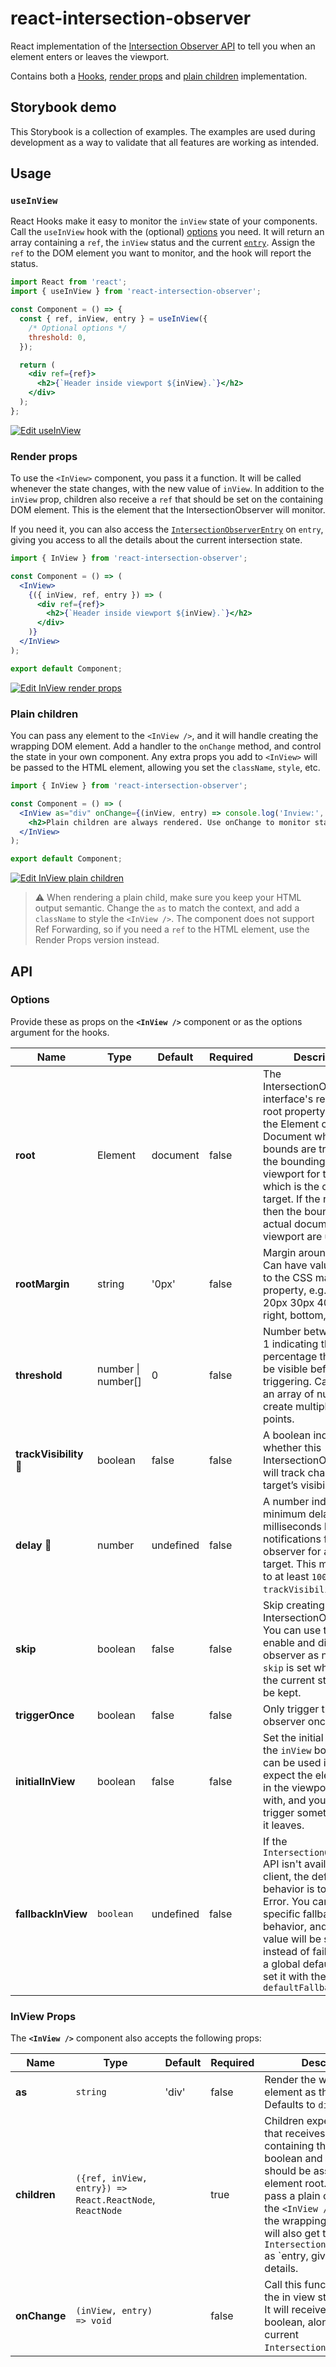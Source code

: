 
<Meta title="Introduction" />

# react-intersection-observer

React implementation of the
[Intersection Observer API](https://developer.mozilla.org/en-US/docs/Web/API/Intersection_Observer_API)
to tell you when an element enters or leaves the viewport.

Contains both a [Hooks](#useinview), [render props](#render-props) and
[plain children](#plain-children) implementation.

## Storybook demo

This Storybook is a collection of examples. The examples are used during
development as a way to validate that all features are working as intended.

## Usage

### `useInView`

React Hooks make it easy to monitor the `inView` state of your components. Call
the `useInView` hook with the (optional) [options](#options) you need. It will
return an array containing a `ref`, the `inView` status and the current
[`entry`](https://developer.mozilla.org/en-US/docs/Web/API/IntersectionObserverEntry).
Assign the `ref` to the DOM element you want to monitor, and the hook will
report the status.

```jsx
import React from 'react';
import { useInView } from 'react-intersection-observer';

const Component = () => {
  const { ref, inView, entry } = useInView({
    /* Optional options */
    threshold: 0,
  });

  return (
    <div ref={ref}>
      <h2>{`Header inside viewport ${inView}.`}</h2>
    </div>
  );
};
```

[![Edit useInView](https://codesandbox.io/static/img/play-codesandbox.svg)](https://codesandbox.io/s/useinview-ud2vo?fontsize=14&hidenavigation=1&theme=dark)

### Render props

To use the `<InView>` component, you pass it a function. It will be called
whenever the state changes, with the new value of `inView`. In addition to the
`inView` prop, children also receive a `ref` that should be set on the
containing DOM element. This is the element that the IntersectionObserver will
monitor.

If you need it, you can also access the
[`IntersectionObserverEntry`](https://developer.mozilla.org/en-US/docs/Web/API/IntersectionObserverEntry)
on `entry`, giving you access to all the details about the current intersection
state.

```jsx
import { InView } from 'react-intersection-observer';

const Component = () => (
  <InView>
    {({ inView, ref, entry }) => (
      <div ref={ref}>
        <h2>{`Header inside viewport ${inView}.`}</h2>
      </div>
    )}
  </InView>
);

export default Component;
```

[![Edit InView render props](https://codesandbox.io/static/img/play-codesandbox.svg)](https://codesandbox.io/s/inview-render-props-hvhcb?fontsize=14&hidenavigation=1&theme=dark)

### Plain children

You can pass any element to the `<InView />`, and it will handle creating the
wrapping DOM element. Add a handler to the `onChange` method, and control the
state in your own component. Any extra props you add to `<InView>` will be
passed to the HTML element, allowing you set the `className`, `style`, etc.

```jsx
import { InView } from 'react-intersection-observer';

const Component = () => (
  <InView as="div" onChange={(inView, entry) => console.log('Inview:', inView)}>
    <h2>Plain children are always rendered. Use onChange to monitor state.</h2>
  </InView>
);

export default Component;
```

[![Edit InView plain children](https://codesandbox.io/static/img/play-codesandbox.svg)](https://codesandbox.io/s/inview-plain-children-vv51y?fontsize=14&hidenavigation=1&theme=dark)

> ⚠️ When rendering a plain child, make sure you keep your HTML output semantic.
> Change the `as` to match the context, and add a `className` to style the
> `<InView />`. The component does not support Ref Forwarding, so if you need a
> `ref` to the HTML element, use the Render Props version instead.

## API

### Options

Provide these as props on the **`<InView />`** component or as the options
argument for the hooks.

| Name                   | Type               | Default   | Required | Description                                                                                                                                                                                                                                                                                     |
| ---------------------- | ------------------ | --------- | -------- | ----------------------------------------------------------------------------------------------------------------------------------------------------------------------------------------------------------------------------------------------------------------------------------------------- |
| **root**               | Element            | document  | false    | The IntersectionObserver interface's read-only root property identifies the Element or Document whose bounds are treated as the bounding box of the viewport for the element which is the observer's target. If the root is null, then the bounds of the actual document viewport are used.     |
| **rootMargin**         | string             | '0px'     | false    | Margin around the root. Can have values similar to the CSS margin property, e.g. "10px 20px 30px 40px" (top, right, bottom, left).                                                                                                                                                              |
| **threshold**          | number \| number[] | 0         | false    | Number between 0 and 1 indicating the percentage that should be visible before triggering. Can also be an array of numbers, to create multiple trigger points.                                                                                                                                  |
| **trackVisibility** 🧪 | boolean            | false     | false    | A boolean indicating whether this IntersectionObserver will track changes in a target’s visibility.                                                                                                                                                                                             |
| **delay** 🧪           | number             | undefined | false    | A number indicating the minimum delay in milliseconds between notifications from this observer for a given target. This must be set to at least `100` if `trackVisibility` is `true`.                                                                                                           |
| **skip**               | boolean            | false     | false    | Skip creating the IntersectionObserver. You can use this to enable and disable the observer as needed. If `skip` is set while `inView`, the current state will still be kept.                                                                                                                   |
| **triggerOnce**        | boolean            | false     | false    | Only trigger the observer once.                                                                                                                                                                                                                                                                 |
| **initialInView**      | boolean            | false     | false    | Set the initial value of the `inView` boolean. This can be used if you expect the element to be in the viewport to start with, and you want to trigger something when it leaves.                                                                                                                |
| **fallbackInView**     | `boolean`          | undefined | false    | If the `IntersectionObserver` API isn't available in the client, the default behavior is to throw an Error. You can set a specific fallback behavior, and the `inView` value will be set to this instead of failing. To set a global default, you can set it with the `defaultFallbackInView()` |

### InView Props

The **`<InView />`** component also accepts the following props:

| Name         | Type                                                     | Default | Required | Description                                                                                                                                                                                                                                                                                                                   |
| ------------ | -------------------------------------------------------- | ------- | -------- | ----------------------------------------------------------------------------------------------------------------------------------------------------------------------------------------------------------------------------------------------------------------------------------------------------------------------------- |
| **as**       | `string`                                                 | 'div'   | false    | Render the wrapping element as this element. Defaults to `div`.                                                                                                                                                                                                                                                               |
| **children** | `({ref, inView, entry}) => React.ReactNode`, `ReactNode` |         | true     | Children expects a function that receives an object containing the `inView` boolean and a `ref` that should be assigned to the element root. Alternatively pass a plain child, to have the `<InView />` deal with the wrapping element. You will also get the `IntersectionObserverEntry` as `entry, giving you more details. |
| **onChange** | `(inView, entry) => void`                                |         | false    | Call this function whenever the in view state changes. It will receive the `inView` boolean, alongside the current `IntersectionObserverEntry`.                                                                                                                                                                               |

